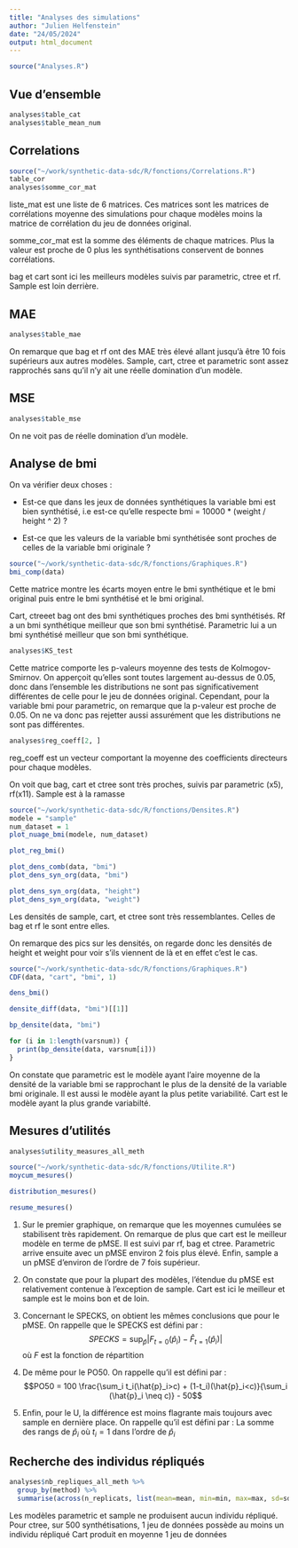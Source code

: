 ```yaml
---
title: "Analyses des simulations"
author: "Julien Helfenstein"
date: "24/05/2024"
output: html_document
---
```


```r
source("Analyses.R")
```

## Vue d'ensemble

```r
analyses$table_cat
analyses$table_mean_num
```

## Correlations

```r
source("~/work/synthetic-data-sdc/R/fonctions/Correlations.R")
table_cor
analyses$somme_cor_mat
```

liste_mat est une liste de 6 matrices. Ces matrices sont les matrices de corrélations moyenne des simulations pour chaque modèles moins la matrice de corrélation du jeu de données original.

somme_cor_mat est la somme des éléments de chaque matrices. Plus la valeur est proche de 0 plus les synthétisations conservent de bonnes corrélations.

bag et cart sont ici les meilleurs modèles suivis par parametric, ctree et rf. Sample est loin derrière.

## MAE
```r
analyses$table_mae
```
On remarque que bag et rf ont des MAE très élevé allant jusqu'à être 10 fois supérieurs aux autres modèles. Sample, cart, ctree et parametric sont assez rapprochés sans qu'il n'y ait une réelle domination d'un modèle. 

## MSE
```r
analyses$table_mse
```
On ne voit pas de réelle domination d'un modèle.


## Analyse de bmi

On va vérifier deux choses :

-   Est-ce que dans les jeux de données synthétiques la variable bmi est bien synthétisé, i.e est-ce qu'elle respecte bmi = 10000 * (weight / height ^ 2) ?

-   Est-ce que les valeurs de la variable bmi synthétisée sont proches de celles de la variable bmi originale ?

```r
source("~/work/synthetic-data-sdc/R/fonctions/Graphiques.R")
bmi_comp(data)
```
Cette matrice montre les écarts moyen entre le bmi synthétique et le bmi original puis entre le bmi synthétisé et le bmi original.

Cart, ctreeet bag ont des bmi synthétiques proches des bmi synthétisés. Rf a un bmi synthétique meilleur que son bmi synthétisé. Parametric lui a un bmi synthétisé meilleur que son bmi synthétique.

```r
analyses$KS_test
```
Cette matrice comporte les p-valeurs moyenne des tests de Kolmogov-Smirnov. On apperçoit qu'elles sont toutes largement au-dessus de 0.05, donc dans l'ensemble les distributions ne sont pas significativement différentes de celle pour le jeu de données original. Cependant, pour la variable bmi pour parametric, on remarque que la p-valeur est proche de 0.05. On ne va donc pas rejetter aussi assurément que les distributions ne sont pas différentes.

```r
analyses$reg_coeff[2, ]
```
reg_coeff est un vecteur comportant la moyenne des coefficients directeurs pour chaque modèles.

On voit que bag, cart et ctree sont très proches, suivis par parametric (x5), rf(x11). Sample est à la ramasse

```r
source("~/work/synthetic-data-sdc/R/fonctions/Densites.R")
modele = "sample"
num_dataset = 1
plot_nuage_bmi(modele, num_dataset)

plot_reg_bmi()

plot_dens_comb(data, "bmi")
plot_dens_syn_org(data, "bmi")

plot_dens_syn_org(data, "height")
plot_dens_syn_org(data, "weight")
```
Les densités de sample, cart, et ctree sont très ressemblantes. Celles de bag et rf le sont entre elles.

On remarque des pics sur les densités, on regarde donc les densités de height et weight pour voir s'ils viennent de là et en effet c'est le cas.

```r
source("~/work/synthetic-data-sdc/R/fonctions/Graphiques.R")
CDF(data, "cart", "bmi", 1)
```

```r
dens_bmi()
```

```r
densite_diff(data, "bmi")[[1]]

bp_densite(data, "bmi")

for (i in 1:length(varsnum)) {
  print(bp_densite(data, varsnum[i]))
}
```
On constate que parametric est le modèle ayant l'aire moyenne de la densité de la variable bmi se rapprochant le plus de la densité de la variable bmi originale. Il est aussi le modèle ayant la plus petite variabilité. Cart est le modèle ayant la plus grande variabilté.


## Mesures d'utilités
```r
analyses$utility_measures_all_meth
```


```r
source("~/work/synthetic-data-sdc/R/fonctions/Utilite.R")
moycum_mesures()

distribution_mesures()

resume_mesures()
```
1) Sur le premier graphique, on remarque que les moyennes cumulées se stabilisent très rapidement. On remarque de plus que cart est le meilleur modèle en terme de pMSE. Il est suivi par rf, bag et ctree. Parametric arrive ensuite avec un pMSE environ 2 fois plus élevé. Enfin, sample a un pMSE d'environ de l'ordre de 7 fois supérieur.

2) On constate que pour la plupart des modèles, l'étendue du pMSE est relativement contenue à l'exception de sample. Cart est ici le meilleur et sample est le moins bon et de loin.

3) Concernant le SPECKS, on obtient les mêmes conclusions que pour le pMSE. On rappelle que le SPECKS est défini par : $$SPECKS =  \sup_{\hat{p}}|F_{t=0}(\hat{p}_i) - \hat{F}_{t=1}(\hat{p}_i)|$$ où $F$ est la fonction de répartition
4) De même pour le PO50. On rappelle qu'il est défini par : $$PO50 =  100 \frac{\sum_i t_i(\hat{p}_i>c) + (1-t_i)(\hat{p}_i<c)}{\sum_i (\hat{p}_i \neq c)} - 50$$
5) Enfin, pour le U, la différence est moins flagrante mais toujours avec sample en dernière place. On rappelle qu'il est défini par : La somme des rangs de $\hat{p}_i$ où $t_i = 1$ dans l'ordre de $\hat{p}_i$

## Recherche des individus répliqués
```r
analyses$nb_repliques_all_meth %>% 
  group_by(method) %>% 
  summarise(across(n_replicats, list(mean=mean, min=min, max=max, sd=sd)))
```
Les modèles parametric et sample ne produisent aucun individu répliqué.
Pour ctree, sur 500 synthétisations, 1 jeu de données possède au moins un individu répliqué
Cart produit en moyenne 1 jeu de données


